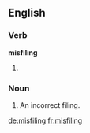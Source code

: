 ==English==

===Verb===
'''misfiling'''

# {{third-person singular of|[[misfile]]}}

===Noun===
{{en-noun}}

# An incorrect filing.

[[de:misfiling]]
[[fr:misfiling]]